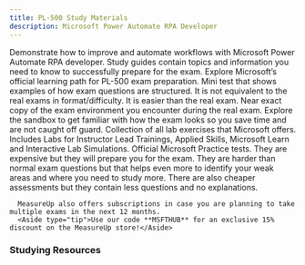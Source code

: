 ```yaml
---
title: PL-500 Study Materials
description: Microsoft Power Automate RPA Developer
---
```



<LinkCard title="Explore additional resources below!" href="#studying-resources" />

<Card title="Get Started" icon="star">
  <LinkCard title="Exam PL-500: Microsoft Power Automate RPA Developer" href="https://learn.microsoft.com/en-us/credentials/certifications/power-automate-rpa-developer-associate/?practice-assessment-type=certification?WT.mc_id=studentamb_165290" target="_blank"/>
      Demonstrate how to improve and automate workflows with Microsoft Power Automate RPA developer.
  <LinkCard title="PL-500 Study Guide" href="https://learn.microsoft.com/en-us/credentials/certifications/resources/study-guides/pl-500?WT.mc_id=studentamb_165290" target="_blank"/>
      Study guides contain topics and information you need to know to successfully prepare for the exam.
  <LinkCard title="Microsoft Learn" href="https://learn.microsoft.com/en-us/training/courses/pl-500t00/?WT.mc_id=studentamb_165290" target="_blank"/>
      Explore Microsoft’s official learning path for PL-500 exam preparation.
  <LinkCard title="Practice Assessment" href="https://learn.microsoft.com/en-us/credentials/certifications/exams/pl-500/practice/assessment?assessment-type=practice&assessmentId=74&WT.mc_id=studentamb_165290" target="_blank"/>
      Mini test that shows examples of how exam questions are structured. It is not equivalent to the real exams in format/difficulty. It is easier than the real exam.
  <LinkCard title="Exam Sandbox" href="https://aka.ms/examdemo" target="_blank"/>
      Near exact copy of the exam environment you encounter during the real exam. Explore the sandbox to get familiar with how the exam looks so you save time and are not caught off guard.
  <LinkCard title="Exam Labs" href="https://certs.msfthub.wiki/labs/pl-500labs" target="_blank"/>
      Collection of all lab exercises that Microsoft offers. Includes Labs for Instructor Lead Trainings, Applied Skills, Microsoft Learn and Interactive Lab Simulations.
</Card>

<Card title="MeasureUp Practice Tests" icon="open-book">
<CardGrid>
  <LinkCard title="MeasureUp Assessment" href="https://www.measureup.com/microsoft-assessment-pl-500-power-automate-rpa-developer.html#u44" target="_blank"/>
  <LinkCard title="MeasureUp Practice Test" href="https://www.measureup.com/microsoft-practice-test-pl-500-power-automate-rpa-developer.html#u44" target="_blank"/>
</CardGrid>
  <LinkCard title="MeasureUp Subscriptions" href="https://www.measureup.com/subscription-plans-for-individuals#u44" target="_blank"/>
      Official Microsoft Practice tests. They are expensive but they will prepare you for the exam. They are harder than normal exam questions but that helps 
      even more to identify your weak areas and where you need to study more. There are also cheaper assessments but they contain less questions and no explanations.

      MeasureUp also offers subscriptions in case you are planning to take multiple exams in the next 12 months.
      <Aside type="tip">Use our code **MSFTHUB** for an exclusive 15% discount on the MeasureUp store!</Aside> 
</Card>

### Studying Resources

<Tabs>

  <TabItem label="Text">
  <CardGrid>
    <LinkCard title="Microsoft Learn" href="https://learn.microsoft.com/en-us/training/courses/pl-500t00/?WT.mc_id=studentamb_165290" target="_blank"/>
  </CardGrid>
  </TabItem>

  <TabItem label="Videos">
  <CardGrid>
  </CardGrid>
  </TabItem>

  <TabItem label="Tests">
  <CardGrid>
    <LinkCard title="Microsoft Learn Practice Assessment" href="https://learn.microsoft.com/en-us/credentials/certifications/exams/pl-500/practice/assessment?assessment-type=practice&assessmentId=74&WT.mc_id=studentamb_165290" target="_blank"/>
    <LinkCard title="MeasureUp Practice Tests" href="https://www.measureup.com/microsoft-practice-test-pl-500-power-automate-rpa-developer.html#u44" target="_blank"/>
    <LinkCard title="MeasureUp Assessment" href="https://www.measureup.com/microsoft-assessment-pl-500-power-automate-rpa-developer.html#u44" target="_blank"/>
  </CardGrid>
  </TabItem>

  <TabItem label="Paid">
  <CardGrid>
    <LinkCard title="Microsoft's Official Coursera Course" href="https://www.coursera.org/professional-certificates/microsoft-cybersecurity-analyst" target="_blank"/>
</CardGrid>
  </TabItem>

  <TabItem label="Misc">
  <CardGrid>
  </CardGrid>
  </TabItem>
</Tabs>
